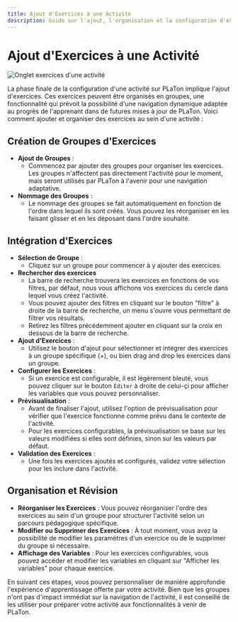 ```yaml
---
title: Ajout d'Exercices à une Activité
description: Guide sur l'ajout, l'organisation et la configuration d'exercices dans une activité PLaTon. Explique la création de groupes, la recherche d'exercices, et le paramétrage spécifique des exercices configurables.
---
```


# Ajout d'Exercices à une Activité

![Onglet exercices d'une activité](../../../../public/screens/resources/ide/activity-exercises.png)

La phase finale de la configuration d'une activité sur PLaTon implique l'ajout d'exercices.
Ces exercices peuvent être organisés en groupes, une fonctionnalité qui prévoit la possibilité d'une navigation dynamique adaptée au progrès de l'apprenant dans de futures mises à jour de PLaTon.
Voici comment ajouter et organiser des exercices au sein d'une activité :

## Création de Groupes d'Exercices

- **Ajout de Groupes** :
  - Commencez par ajouter des groupes pour organiser les exercices. Les groupes n'affectent pas directement l'activité pour le moment, mais seront utilisés par PLaTon à l'avenir pour une navigation adaptative.
- **Nommage des Groupes** :
  - Le nommage des groupes se fait automatiquement en fonction de l'ordre dans lequel ils sont créés. Vous pouvez les réorganiser en les faisant glisser et en les déposant dans l'ordre souhaité.

## Intégration d'Exercices

- **Sélection de Groupe** :
  - Cliquez sur un groupe pour commencer à y ajouter des exercices.
- **Rechercher des exercices**
  - La barre de recherche trouvera les exercices en fonctions de vos filtres, par défaut, nous vous affichons vos exercices du cercle dans lequel vous créez l'activité.
  - Vous pouvez ajouter des filtres en cliquant sur le bouton "filtre" à droite de la barre de recherche, un menu s'ouvre vous permettant de filtrer vos résultats.
  - Retirez les filtres précédemment ajouter en cliquant sur la croix en dessous de la barre de recherche.
- **Ajout d'Exercices** :
  - Utilisez le bouton d'ajout pour sélectionner et intégrer des exercices à un groupe spécifique (+), ou bien drag and drop les exercices dans un groupe.
- **Configurer les Exercices** :
  - Si un exercice est configurable, il est légèrement bleuté, vous pouvez cliquer sur le bouton `Éditer` à droite de celui-çi pour afficher les variables que vous pouvez personnaliser.
- **Prévisualisation** :
  - Avant de finaliser l'ajout, utilisez l'option de prévisualisation pour vérifier que l'exercice fonctionne comme prévu dans le contexte de l'activité.
  - Pour les exercices configurables, la prévisualisation se base sur les valeurs modifiées si elles sont définies, sinon sur les valeurs par défaut.
- **Validation des Exercices** :
  - Une fois les exercices ajoutés et configurés, validez votre sélection pour les inclure dans l'activité.

## Organisation et Révision

- **Réorganiser les Exercices** : Vous pouvez réorganiser l'ordre des exercices au sein d'un groupe pour structurer l'activité selon un parcours pédagogique spécifique.
- **Modifier ou Supprimer des Exercices** : À tout moment, vous avez la possibilité de modifier les paramètres d'un exercice ou de le supprimer du groupe si nécessaire.
- **Affichage des Variables** : Pour les exercices configurables, vous pouvez accéder et modifier les variables en cliquant sur "Afficher les variables" pour chaque exercice.

En suivant ces étapes, vous pouvez personnaliser de manière approfondie l'expérience d'apprentissage offerte par votre activité. Bien que les groupes n'ont pas d'impact immédiat sur la navigation de l'activité, il est conseillé de les utiliser pour préparer votre activité aux fonctionnalités à venir de PLaTon.
